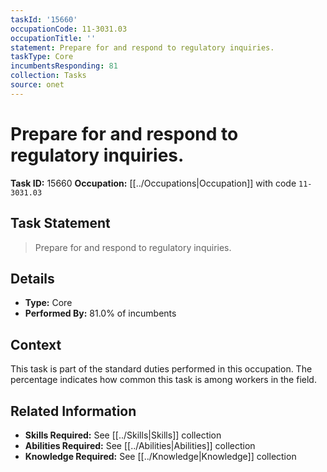 ```yaml
---
taskId: '15660'
occupationCode: 11-3031.03
occupationTitle: ''
statement: Prepare for and respond to regulatory inquiries.
taskType: Core
incumbentsResponding: 81
collection: Tasks
source: onet
---
```

# Prepare for and respond to regulatory inquiries.

**Task ID:** 15660
**Occupation:** [[../Occupations|Occupation]] with code `11-3031.03`

## Task Statement

> Prepare for and respond to regulatory inquiries.

## Details

- **Type:** Core
- **Performed By:** 81.0% of incumbents

## Context

This task is part of the standard duties performed in this occupation. The percentage indicates how common this task is among workers in the field.

## Related Information

- **Skills Required:** See [[../Skills|Skills]] collection
- **Abilities Required:** See [[../Abilities|Abilities]] collection
- **Knowledge Required:** See [[../Knowledge|Knowledge]] collection
